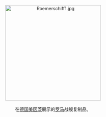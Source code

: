 <center>
[[Image:Roemerschiff1.jpg|300px]]
<br><br>
在[[德国|德国]][[美因茨|美因茨]]展示的[[罗马|罗马]]战舰复制品。
</center>